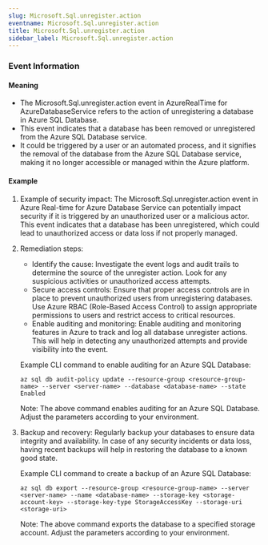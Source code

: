 ```yaml
--- 
slug: Microsoft.Sql.unregister.action
eventname: Microsoft.Sql.unregister.action
title: Microsoft.Sql.unregister.action
sidebar_label: Microsoft.Sql.unregister.action
---
```

                       
### Event Information

#### Meaning

- The Microsoft.Sql.unregister.action event in AzureRealTime for AzureDatabaseService refers to the action of unregistering a database in Azure SQL Database.
- This event indicates that a database has been removed or unregistered from the Azure SQL Database service.
- It could be triggered by a user or an automated process, and it signifies the removal of the database from the Azure SQL Database service, making it no longer accessible or managed within the Azure platform.

#### Example

1. Example of security impact: The Microsoft.Sql.unregister.action event in Azure Real-time for Azure Database Service can potentially impact security if it is triggered by an unauthorized user or a malicious actor. This event indicates that a database has been unregistered, which could lead to unauthorized access or data loss if not properly managed.

2. Remediation steps:
   - Identify the cause: Investigate the event logs and audit trails to determine the source of the unregister action. Look for any suspicious activities or unauthorized access attempts.
   - Secure access controls: Ensure that proper access controls are in place to prevent unauthorized users from unregistering databases. Use Azure RBAC (Role-Based Access Control) to assign appropriate permissions to users and restrict access to critical resources.
   - Enable auditing and monitoring: Enable auditing and monitoring features in Azure to track and log all database unregister actions. This will help in detecting any unauthorized attempts and provide visibility into the event.

   Example CLI command to enable auditing for an Azure SQL Database:
   ```
   az sql db audit-policy update --resource-group <resource-group-name> --server <server-name> --database <database-name> --state Enabled
   ```

   Note: The above command enables auditing for an Azure SQL Database. Adjust the parameters according to your environment.

3. Backup and recovery: Regularly backup your databases to ensure data integrity and availability. In case of any security incidents or data loss, having recent backups will help in restoring the database to a known good state.

   Example CLI command to create a backup of an Azure SQL Database:
   ```
   az sql db export --resource-group <resource-group-name> --server <server-name> --name <database-name> --storage-key <storage-account-key> --storage-key-type StorageAccessKey --storage-uri <storage-uri>
   ```

   Note: The above command exports the database to a specified storage account. Adjust the parameters according to your environment.


 